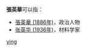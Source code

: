 '''張英華'''可以指：
* [[張英華_(1886年)|張英華 (1886年)]]，政治人物
* [[张英华_(1936年)|张英华 (1936年)]]，材料学家

{{disambig}}

[[Category:三字张姓人名消歧义|ying]]